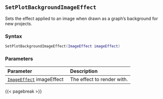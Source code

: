 ## `SetPlotBackgroundImageEffect`

Sets the effect applied to an image when drawn as a graph's background for new projects.

### Syntax {-}

``` .lua
SetPlotBackgroundImageEffect(ImageEffect imageEffect)
```


### Parameters {-}

**Parameter** | **Description**
| :-- | :-- |
|[`ImageEffect`](#imageeffect) imageEffect | The effect to render with. |


{{< pagebreak >}}
